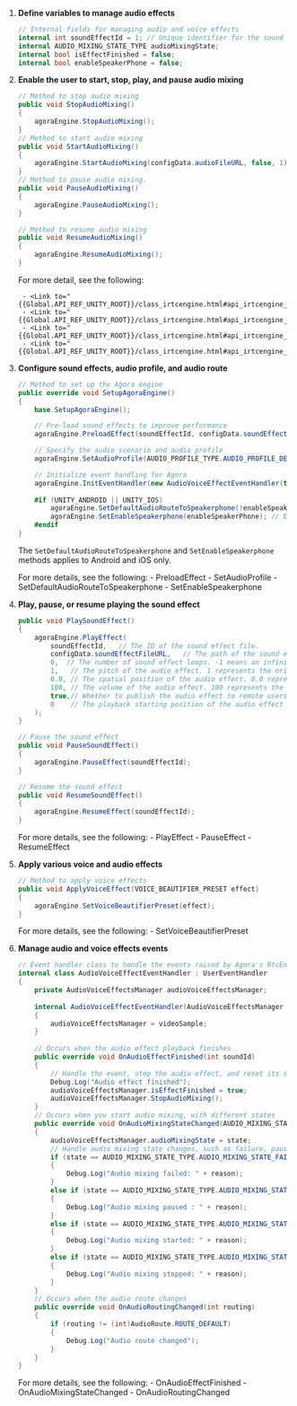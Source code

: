 <PlatformWrapper platform="unity">

1. **Define variables to manage audio effects**

    ```csharp
    // Internal fields for managing audio and voice effects
    internal int soundEffectId = 1; // Unique identifier for the sound effect file
    internal AUDIO_MIXING_STATE_TYPE audioMixingState;
    internal bool isEffectFinished = false;
    internal bool enableSpeakerPhone = false;
    ```

1. **Enable the user to start, stop, play, and pause audio mixing**
                
    ```csharp
    // Method to stop audio mixing
    public void StopAudioMixing()
    {
        agoraEngine.StopAudioMixing();
    }
    // Method to start audio mixing
    public void StartAudioMixing()
    {
        agoraEngine.StartAudioMixing(configData.audioFileURL, false, 1);
    }
    // Method to pause audio mixing.
    public void PauseAudioMixing()
    {
        agoraEngine.PauseAudioMixing();
    }

    // Method to resume audio mixing
    public void ResumeAudioMixing()
    {
        agoraEngine.ResumeAudioMixing();
    }
    ```
    For more detail, see the following:
        
        - <Link to="{{Global.API_REF_UNITY_ROOT}}/class_irtcengine.html#api_irtcengine_startaudiomixing">StartAudioMixing</Link>
        - <Link to="{{Global.API_REF_UNITY_ROOT}}/class_irtcengine.html#api_irtcengine_pauseaudiomixing">PauseAudioMixing</Link>
        - <Link to="{{Global.API_REF_UNITY_ROOT}}/class_irtcengine.html#api_irtcengine_resumeaudiomixing">ResumeAudioMixing</Link>
        - <Link to="{{Global.API_REF_UNITY_ROOT}}/class_irtcengine.html#api_irtcengine_stopaudiomixing">StopAudioMixing</Link>

1. **Configure sound effects, audio profile, and audio route**

    ```csharp
    // Method to set up the Agora engine
    public override void SetupAgoraEngine()
    {
        base.SetupAgoraEngine();

        // Pre-load sound effects to improve performance
        agoraEngine.PreloadEffect(soundEffectId, configData.soundEffectFileURL);

        // Specify the audio scenario and audio profile
        agoraEngine.SetAudioProfile(AUDIO_PROFILE_TYPE.AUDIO_PROFILE_DEFAULT, AUDIO_SCENARIO_TYPE.AUDIO_SCENARIO_CHATROOM);

        // Initialize event handling for Agora
        agoraEngine.InitEventHandler(new AudioVoiceEffectEventHandler(this));
        
        #if (UNITY_ANDROID || UNITY_IOS)
            agoraEngine.SetDefaultAudioRouteToSpeakerphone(!enableSpeakerPhone); // Disables the default audio route.
            agoraEngine.SetEnableSpeakerphone(enableSpeakerPhone); // Enables or disables the speakerphone temporarily.
        #endif
    }
    ```
    The `SetDefaultAudioRouteToSpeakerphone` and `SetEnableSpeakerphone` methods applies to Android and iOS only.

    For more details, see the following:
        - <Link to="{{Global.API_REF_UNITY_ROOT}}/class_irtcengine.html#api_irtcengine_preloadeffect">PreloadEffect</Link>
        - <Link to="{{Global.API_REF_UNITY_ROOT}}/class_irtcengine.html#api_irtcengine_setaudioprofile">SetAudioProfile</Link>
        - <Link to="{{Global.API_REF_UNITY_ROOT}}/class_irtcengine.html#api_irtcengine_setdefaultaudioroutetospeakerphone">SetDefaultAudioRouteToSpeakerphone</Link>
        - <Link to="{{Global.API_REF_UNITY_ROOT}}/class_irtcengine.html#api_irtcengine_setenablespeakerphone">SetEnableSpeakerphone</Link>

1. **Play, pause, or resume playing the sound effect**

    ```csharp
    public void PlaySoundEffect()
    {
        agoraEngine.PlayEffect(
            soundEffectId,   // The ID of the sound effect file.
            configData.soundEffectFileURL,   // The path of the sound effect file.
            0,  // The number of sound effect loops. -1 means an infinite loop. 0 means once.
            1,   // The pitch of the audio effect. 1 represents the original pitch.
            0.0, // The spatial position of the audio effect. 0.0 represents that the audio effect plays in the front.
            100, // The volume of the audio effect. 100 represents the original volume.
            true,// Whether to publish the audio effect to remote users.
            0    // The playback starting position of the audio effect file in ms.
        );
    }

    // Pause the sound effect
    public void PauseSoundEffect()
    {
        agoraEngine.PauseEffect(soundEffectId);
    }

    // Resume the sound effect
    public void ResumeSoundEffect()
    {
        agoraEngine.ResumeEffect(soundEffectId);
    }
    ```
    For more details, see the following:
        - <Link to="{{Global.API_REF_UNITY_ROOT}}/class_irtcengine.html#api_irtcengine_playeffect3">PlayEffect</Link>
        - <Link to="{{Global.API_REF_UNITY_ROOT}}/class_irtcengine.html#api_irtcengine_pauseeffect">PauseEffect</Link>
        - <Link to="{{Global.API_REF_UNITY_ROOT}}/class_irtcengine.html#api_irtcengine_resumeeffect">ResumeEffect</Link>

1. **Apply various voice and audio effects**

    ```csharp
    // Method to apply voice effects
    public void ApplyVoiceEffect(VOICE_BEAUTIFIER_PRESET effect)
    {
        agoraEngine.SetVoiceBeautifierPreset(effect);
    }
    ```
    For more details, see the following:
        - <Link to="{{Global.API_REF_UNITY_ROOT}}/class_irtcengine.html#api_irtcengine_setvoicebeautifierpreset">SetVoiceBeautifierPreset</Link>

1. **Manage audio and voice effects events**

    ```csharp
    // Event handler class to handle the events raised by Agora's RtcEngine instance
    internal class AudioVoiceEffectEventHandler : UserEventHandler
    {
        private AudioVoiceEffectsManager audioVoiceEffectsManager;
        
        internal AudioVoiceEffectEventHandler(AudioVoiceEffectsManager videoSample) : base(videoSample)
        {
            audioVoiceEffectsManager = videoSample;
        }
        
        // Occurs when the audio effect playback finishes
        public override void OnAudioEffectFinished(int soundId)
        {
            // Handle the event, stop the audio effect, and reset its status
            Debug.Log("Audio effect finished");
            audioVoiceEffectsManager.isEffectFinished = true;
            audioVoiceEffectsManager.StopAudioMixing();
        }
        // Occurs when you start audio mixing, with different states
        public override void OnAudioMixingStateChanged(AUDIO_MIXING_STATE_TYPE state, AUDIO_MIXING_REASON_TYPE reason)
        {
            audioVoiceEffectsManager.audioMixingState = state;
            // Handle audio mixing state changes, such as failure, pause, play, or stop
            if (state == AUDIO_MIXING_STATE_TYPE.AUDIO_MIXING_STATE_FAILED)
            {
                Debug.Log("Audio mixing failed: " + reason);
            }
            else if (state == AUDIO_MIXING_STATE_TYPE.AUDIO_MIXING_STATE_PAUSED)
            {
                Debug.Log("Audio mixing paused : " + reason);
            }
            else if (state == AUDIO_MIXING_STATE_TYPE.AUDIO_MIXING_STATE_PLAYING)
            {
                Debug.Log("Audio mixing started: " + reason);
            }
            else if (state == AUDIO_MIXING_STATE_TYPE.AUDIO_MIXING_STATE_STOPPED)
            {
                Debug.Log("Audio mixing stopped: " + reason);
            }
        }
        // Occurs when the audio route changes
        public override void OnAudioRoutingChanged(int routing)
        {
            if (routing != (int)AudioRoute.ROUTE_DEFAULT)
            {
                Debug.Log("Audio route changed");
            }
        }
    }
    ```
    For more details, see the following:
        - <Link to="{{Global.API_REF_UNITY_ROOT}}/class_irtcengineeventhandler.html#callback_irtcengineeventhandler_onaudioeffectfinished">OnAudioEffectFinished</Link>
        - <Link to="{{Global.API_REF_UNITY_ROOT}}/class_irtcengineeventhandler.html#callback_irtcengineeventhandler_onaudiomixingstatechanged">OnAudioMixingStateChanged</Link>
        - <Link to="{{Global.API_REF_UNITY_ROOT}}/class_irtcengineeventhandler.html#callback_irtcengineeventhandler_onaudioroutingchanged">OnAudioRoutingChanged</Link>

</PlatformWrapper>
